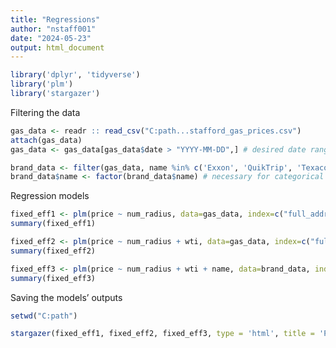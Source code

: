 ```yaml
---
title: "Regressions"
author: "nstaff001"
date: "2024-05-23"
output: html_document
---
```

```r
library('dplyr', 'tidyverse')
library('plm')
library('stargazer')
```

Filtering the data
```r
gas_data <- readr :: read_csv("C:path...stafford_gas_prices.csv")
attach(gas_data)
gas_data <- gas_data[gas_data$date > "YYYY-MM-DD",] # desired date range
```
```r
brand_data <- filter(gas_data, name %in% c('Exxon', 'QuikTrip', 'Texaco', 'Chevron', 'Shell', 'Valero', 'Mobil')) # list of desired brands
brand_data$name <- factor(brand_data$name) # necessary for categorical analysis
```

Regression models
```r
fixed_eff1 <- plm(price ~ num_radius, data=gas_data, index=c("full_address", "date"), model="random", effect='time')
summary(fixed_eff1)
```
```r
fixed_eff2 <- plm(price ~ num_radius + wti, data=gas_data, index=c("full_address", "date"), model="random")
summary(fixed_eff2)
```
```r
fixed_eff3 <- plm(price ~ num_radius + wti + name, data=brand_data, index=c("full_address", "date"), model="random")
summary(fixed_eff3)
```

Saving the models' outputs
```r
setwd("C:path")

stargazer(fixed_eff1, fixed_eff2, fixed_eff3, type = 'html', title = 'Panel Random Fixed Effects', dep.var.labels = 'Price', covariate.labels = c('Stations Within Half Mile', 'WTI', 'Exxon', 'Mobil', 'QuikTrip', 'Shell', 'Texaco', 'Valero'), digits = 2, out = 'stafford_panel_models.html', keep.stat = c('n','rsq', 'adj.rsq'), notes = c("Prices are in USD/gallon,", "WTI is in USD/barrel, and", "Chevron is the reference category"), notes.align='l')
```